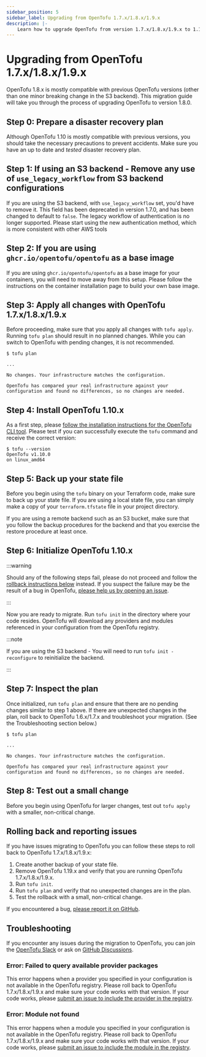 ```yaml
---
sidebar_position: 5
sidebar_label: Upgrading from OpenTofu 1.7.x/1.8.x/1.9.x
description: |-
    Learn how to upgrade OpenTofu from version 1.7.x/1.8.x/1.9.x to 1.10.0.
---
```


# Upgrading from OpenTofu 1.7.x/1.8.x/1.9.x

OpenTofu 1.8.x is mostly compatible with previous OpenTofu versions (other than one minor breaking change in the S3 backend). This migration guide will take you through the process of upgrading OpenTofu to version 1.8.0.

## Step 0: Prepare a disaster recovery plan

Although OpenTofu 1.10 is mostly compatible with previous versions, you should take the necessary precautions to prevent accidents. Make sure you have an up to date and *tested* disaster recovery plan.

## Step 1: If using an S3 backend - Remove any use of `use_legacy_workflow` from S3 backend configurations

If you are using the S3 backend, with `use_legacy_workflow` set, you'd have to remove it. This field has been deprecated in version 1.7.0, and has been changed to default to `false`. The legacy workflow of authentication is no longer supported. Please start using the new authentication method, which is more consistent with other AWS tools

## Step 2: If you are using `ghcr.io/opentofu/opentofu` as a base image

If you are using `ghcr.io/opentofu/opentofu` as a base image for your containers, you will need to move away from this setup. Please follow the instructions on the container installation page to build your own base image.

## Step 3: Apply all changes with OpenTofu 1.7.x/1.8.x/1.9.x

Before proceeding, make sure that you apply all changes with `tofu apply`. Running `tofu plan` should result in no planned changes. While you can switch to OpenTofu with pending changes, it is not recommended.

```
$ tofu plan

...

No changes. Your infrastructure matches the configuration.

OpenTofu has compared your real infrastructure against your
configuration and found no differences, so no changes are needed.
```

## Step 4: Install OpenTofu 1.10.x

As a first step, please [follow the installation instructions for the OpenTofu CLI tool](intro/install/index.mdx). Please test
if you can successfully execute the `tofu` command and receive the correct version:

```
$ tofu --version
OpenTofu v1.10.0
on linux_amd64
```

## Step 5: Back up your state file

Before you begin using the `tofu` binary on your Terraform code, make sure to back up your state file. If you are using
a local state file, you can simply make a copy of your `terraform.tfstate` file in your project directory.

If you are using a remote backend such as an S3 bucket, make sure that you follow the backup procedures for the
backend and that you exercise the restore procedure at least once.

## Step 6: Initialize OpenTofu 1.10.x

:::warning

Should any of the following steps fail, please do not proceed and follow the
[rollback instructions below](#rolling-back-and-reporting-issues) instead.
If you suspect the failure may be the result of a bug in OpenTofu,
[please help us by opening an issue](https://github.com/opentofu/opentofu/issues).

:::

Now you are ready to migrate. Run `tofu init` in the directory where your code resides. OpenTofu will download
any providers and modules referenced in your configuration from the OpenTofu registry.

:::note

If you are using the S3 backend - You will need to run `tofu init -reconfigure` to reinitialize the backend.

:::

## Step 7: Inspect the plan

Once initialized, run `tofu plan` and ensure that there are no pending changes similar to step 1 above. If there are
unexpected changes in the plan, roll back to OpenTofu 1.6.x/1.7.x and troubleshoot your migration. (See the Troubleshooting
section below.)

```
$ tofu plan

...

No changes. Your infrastructure matches the configuration.

OpenTofu has compared your real infrastructure against your
configuration and found no differences, so no changes are needed.
```

## Step 8: Test out a small change

Before you begin using OpenTofu for larger changes, test out `tofu apply` with a smaller, non-critical
change.

## Rolling back and reporting issues

If you have issues migrating to OpenTofu you can follow these steps to roll back to OpenTofu 1.7.x/1.8.x/1.9.x:

1. Create another backup of your state file.
2. Remove OpenTofu 1.19.x and verify that you are running OpenTofu 1.7.x/1.8.x/1.9.x.
3. Run `tofu init`.
4. Run `tofu plan` and verify that no unexpected changes are in the plan.
5. Test the rollback with a small, non-critical change.

If you encountered a bug, [please report it on GitHub](https://github.com/opentofu/opentofu/issues).

## Troubleshooting

If you encounter any issues during the migration to OpenTofu, you can join the <a href="/slack/">OpenTofu Slack</a> or ask on
[GitHub Discussions](https://github.com/orgs/opentofu/discussions).

### Error: Failed to query available provider packages

This error happens when a provider you specified in your configuration is not available in the OpenTofu registry.
Please roll back to OpenTofu 1.7.x/1.8.x/1.9.x and make sure your code works with that version. If your code works, please
[submit an issue to include the provider in the registry](https://github.com/opentofu/registry/issues/).

### Error: Module not found

This error happens when a module you specified in your configuration is not available in the OpenTofu registry.
Please roll back to OpenTofu 1.7.x/1.8.x/1.9.x and make sure your code works with that version. If your code works, please
[submit an issue to include the module in the registry](https://github.com/opentofu/registry/issues/).
